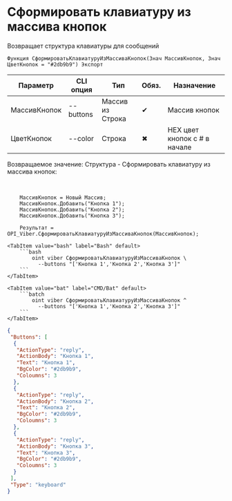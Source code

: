 ﻿---
sidebar_position: 7
description:  Возвращает структура клавиатуры для сообщенийСтраницы
keywords: [1C, 1С, 1С:Предприятие, 1С:Предприятие 8.3, API, Интеграция, Сервисы, Обмен, OneScript, CLI, Viber]
---


# Сформировать клавиатуру из массива кнопок
 Возвращает структура клавиатуры для сообщений



`Функция СформироватьКлавиатуруИзМассиваКнопок(Знач МассивКнопок, Знач ЦветКнопок = "#2db9b9") Экспорт`

  | Параметр | CLI опция | Тип | Обяз. | Назначение |
  |-|-|-|-|-|
  | МассивКнопок | --buttons | Массив из Строка | &#x2714; | Массив кнопок |
  | ЦветКнопок | --color | Строка | &#x2716; | HEX цвет кнопок с # в начале |

  
  Возвращаемое значение:   Структура -  Сформировать клавиатуру из массива кнопок:


<br/>




```bsl title="Пример использования для 1С:Предприятие/OneScript"
    МассивКнопок = Новый Массив;
    МассивКнопок.Добавить("Кнопка 1");
    МассивКнопок.Добавить("Кнопка 2");
    МассивКнопок.Добавить("Кнопка 3");

    Результат = OPI_Viber.СформироватьКлавиатуруИзМассиваКнопок(МассивКнопок);
```
    

 <Tabs>
  
    <TabItem value="bash" label="Bash" default>
        ```bash
            oint viber СформироватьКлавиатуруИзМассиваКнопок \
              --buttons "['Кнопка 1','Кнопка 2','Кнопка 3']"
        ```
    </TabItem>
  
    <TabItem value="bat" label="CMD/Bat" default>
        ```batch
            oint viber СформироватьКлавиатуруИзМассиваКнопок ^
              --buttons "['Кнопка 1','Кнопка 2','Кнопка 3']"
        ```
    </TabItem>
</Tabs>


```json title="Результат"
{
 "Buttons": [
  {
   "ActionType": "reply",
   "ActionBody": "Кнопка 1",
   "Text": "Кнопка 1",
   "BgColor": "#2db9b9",
   "Coloumns": 3
  },
  {
   "ActionType": "reply",
   "ActionBody": "Кнопка 2",
   "Text": "Кнопка 2",
   "BgColor": "#2db9b9",
   "Coloumns": 3
  },
  {
   "ActionType": "reply",
   "ActionBody": "Кнопка 3",
   "Text": "Кнопка 3",
   "BgColor": "#2db9b9",
   "Coloumns": 3
  }
 ],
 "Type": "keyboard"
}
```
